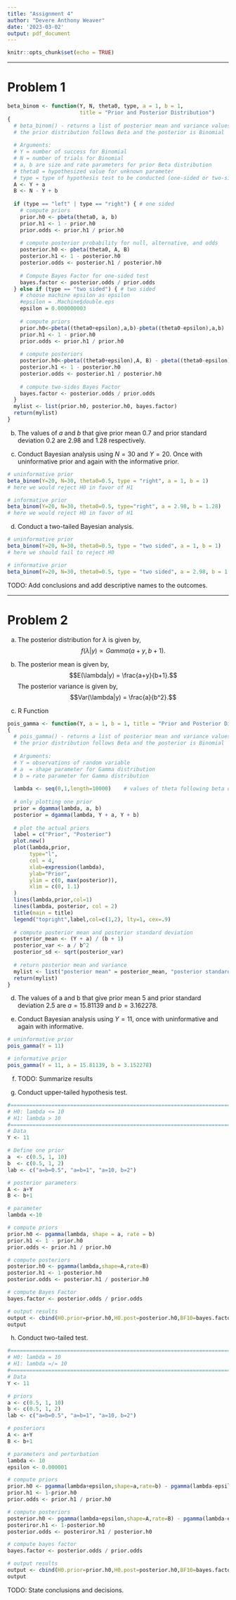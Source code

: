 ```yaml
---
title: "Assignment 4"
author: "Devere Anthony Weaver"
date: '2023-03-02'
output: pdf_document
---
```


```r
knitr::opts_chunk$set(echo = TRUE)
```

---

# Problem 1

```r
beta_binom <- function(Y, N, theta0, type, a = 1, b = 1, 
                       title = "Prior and Posterior Distribution")
{
  # beta_binom() - returns a list of posterior mean and variance values where 
  # the prior distribution follows Beta and the posterior is Binomial
  
  # Arguments:
  # Y = number of success for Binomial
  # N = number of trials for Binomial
  # a, b are size and rate parameters for prior Beta distribution 
  # theta0 = hypothesized value for unknown parameter
  # type = type of hypothesis test to be conducted (one-sided or two-sided)
  A <- Y + a
  B <- N - Y + b
  
  if (type == "left" | type == "right") { # one sided 
    # compute priors
    prior.h0 <- pbeta(theta0, a, b)
    prior.h1 <- 1 - prior.h0
    prior.odds <- prior.h1 / prior.h0
    
    # compute posterior probability for null, alternative, and odds
    posterior.h0 <- pbeta(theta0, A, B)
    posterior.h1 <- 1 - posterior.h0
    posterior.odds <- posterior.h1 / posterior.h0
    
    # Compute Bayes Factor for one-sided test
    bayes.factor <- posterior.odds / prior.odds
  } else if (type == "two sided") { # two sided
    # choose machine epsilon as epsilon 
    #epsilon = .Machine$double.eps
    epsilon = 0.000000003
    
    # compute priors
    prior.h0<-pbeta((theta0+epsilon),a,b)-pbeta((theta0-epsilon),a,b)
    prior.h1 <- 1 - prior.h0
    prior.odds <- prior.h1 / prior.h0
    
    # compute posteriors
    posterior.h0<-pbeta((theta0+epsilon),A, B) - pbeta((theta0-epsilon),A,B)
    posterior.h1 <- 1 - posterior.h0
    posterior.odds <- posterior.h1 / posterior.h0
    
    # compute two-sides Bayes Factor
    bayes.factor <- posterior.odds / prior.odds  
  }
  mylist <- list(prior.h0, posterior.h0, bayes.factor)
  return(mylist)
}
```


(b) The values of $a$ and $b$ that give prior mean $0.7$ and prior 
standard deviation $0.2$ are $2.98$ and $1.28$ respectively. 

(c) Conduct Bayesian analysis using $N=30$ and $Y=20$. Once with uninformative 
prior and again with the informative prior. 

```r
# uninformative prior
beta_binom(Y=20, N=30, theta0=0.5, type = "right", a = 1, b = 1)
# here we would reject H0 in favor of H1
```

```r
# informative prior
beta_binom(Y=20, N=30, theta0=0.5, type="right", a = 2.98, b = 1.28)
# here we would reject H0 in favor of H1
```

(d) Conduct a two-tailed Bayesian analysis. 

```r
# uninformative prior
beta_binom(Y=20, N=30, theta0=0.5, type = "two sided", a = 1, b = 1)
# here we should fail to reject H0
```

```r
# informative prior
beta_binom(Y=20, N=30, theta0=0.5, type = "two sided", a = 2.98, b = 1.28)
```

TODO: Add conclusions and add descriptive names to the outcomes. 

\clearpage

---
# Problem 2 

(a) The posterior distribution for $\lambda$ is given by, 
$$f(\lambda|y) \propto Gamma(a+y, b+1). $$

(b) The posterior mean is given by, 
$$E(\lambda|y) = \frac{a+y}{b+1}.$$
The posterior variance is given by,
$$Var(\lambda|y) = \frac{a}{b^2}.$$

(c) R Function 

```r
pois_gamma <- function(Y, a = 1, b = 1, title = "Prior and Posterior Distribution")
{
  # pois_gamma() - returns a list of posterior mean and variance values where 
  # the prior distribution follows Beta and the posterior is Binomial
  
  # Arguments:
  # Y = observations of random variable
  # a  = shape parameter for Gamma distribution 
  # b = rate parameter for Gamma distribution 
  
  lambda <- seq(0,1,length=10000)    # values of theta following beta distribution
  
  # only plotting one prior 
  prior = dgamma(lambda, a, b)
  posterior = dgamma(lambda, Y + a, Y + b)
  
  # plot the actual priors  
  label = c("Prior", "Posterior")
  plot.new()
  plot(lambda,prior,
       type="l",
       col = 4,
       xlab=expression(lambda),
       ylab="Prior", 
       ylim = c(0, max(posterior)),
       xlim = c(0, 1.1)
  )
  lines(lambda,prior,col=1)
  lines(lambda, posterior, col = 2)
  title(main = title)
  legend("topright",label,col=c(1,2), lty=1, cex=.9)
  
  # compute posterior mean and posterior standard deviation
  posterior_mean <- (Y + a) / (b + 1)
  posterior_var <- a / b^2
  posterior_sd <- sqrt(posterior_var)
 
  # return posterior mean and variance 
  mylist <- list("posterior mean" = posterior_mean, "posterior standard deviation" = posterior_sd)
  return(mylist)
}
```

(d) The values of a and b that give prior mean $5$ and prior standard deviation 
$2.5$ are $a=15.81139$ and $b=3.162278$.

(e) Conduct Bayesian analysis using $Y = 11$, once with uninformative and again
with informative. 

```r
# uninformative prior
pois_gamma(Y = 11)
```

```r
# informative prior 
pois_gamma(Y = 11, a = 15.81139, b = 3.152278)
```

(f) TODO: Summarize results

(g) Conduct upper-tailed hypothesis test.

```r
#==============================================================================
# H0: lambda <= 10
# H1: lambda > 10
#==============================================================================
# Data
Y <- 11

# Define one prior
a  <- c(0.5, 1, 10)
b  <- c(0.5, 1, 2) 
lab <- c("a=b=0.5", "a=b=1", "a=10, b=2")

# posterior parameters
A <- a+Y
B <- b+1

# parameter
lambda <-10

# compute priors 
prior.h0 <- pgamma(lambda, shape = a, rate = b)
prior.h1 <- 1 - prior.h0
prior.odds <- prior.h1 / prior.h0

# compute posteriors
posterior.h0 <- pgamma(lambda,shape=A,rate=B) 
posterior.h1 <- 1-posterior.h0
posterior.odds <- posterior.h1 / posterior.h0

# compute Bayes Factor
bayes.factor <- posterior.odds / prior.odds

# output results
output <- cbind(H0.prior=prior.h0,H0.post=posterior.h0,BF10=bayes.factor)
output
```

(h) Conduct two-tailed test.

```r
#==============================================================================
# H0: lambda = 10
# H1: lambda =/= 10
#==============================================================================
# Data
Y <- 11

# priors
a <- c(0.5, 1, 10)
b <- c(0.5, 1, 2)
lab <- c("a=b=0.5", "a=b=1", "a=10, b=2")

# posteriors
A <- a+Y
B <- b+1

# parameters and perturbation
lambda <- 10
epsilon <- 0.000001

# compute priors
prior.h0 <- pgamma(lambda+epsilon,shape=a,rate=b) - pgamma(lambda-epsilon,shape=a,rate=b)
prior.h1 <- 1-prior.h0
prior.odds <- prior.h1 / prior.h0

# compute posteriors
posterior.h0 <- pgamma(lambda+epsilon,shape=A,rate=B) - pgamma(lambda-epsilon,shape=A,rate=B) 
posteriror.h1 <- 1-posterior.h0
posterior.odds <- posteriror.h1 / posterior.h0

# compute bayes factor
bayes.factor <- posterior.odds / prior.odds

# output results
output <- cbind(H0.prior=prior.h0,H0.post=posterior.h0,BF10=bayes.factor)
output
```

TODO: State conclusions and decisions. 













































































